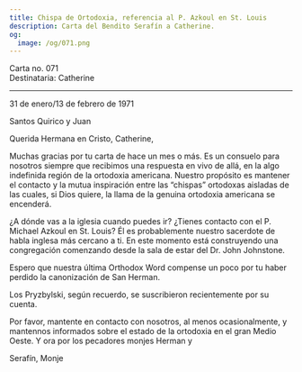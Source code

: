 ```yaml
---
title: Chispa de Ortodoxia, referencia al P. Azkoul en St. Louis
description: Carta del Bendito Serafín a Catherine.
og:
  image: /og/071.png
---
```


<div style={{textAlign:'right', fontFamily:'monospace'}}>Carta no. 071</div>
<div style={{textAlign:'left', fontFamily:'monospace'}}>Destinataria: Catherine</div>

---

31 de enero/13 de febrero de 1971

Santos Quirico y Juan

Querida Hermana en Cristo, Catherine,

Muchas gracias por tu carta de hace un mes o más. Es un consuelo para nosotros siempre que recibimos una respuesta en vivo de allá, en la algo indefinida región de la ortodoxia americana. Nuestro propósito es mantener el contacto y la mutua inspiración entre las “chispas” ortodoxas aisladas de las cuales, si Dios quiere, la llama de la genuina ortodoxia americana se encenderá.

¿A dónde vas a la iglesia cuando puedes ir? ¿Tienes contacto con el P. Michael Azkoul en St. Louis? Él es probablemente nuestro sacerdote de habla inglesa más cercano a ti. En este momento está construyendo una congregación comenzando desde la sala de estar del Dr. John Johnstone.

Espero que nuestra última Orthodox Word compense un poco por tu haber perdido la canonización de San Herman.

Los Pryzbylski, según recuerdo, se suscribieron recientemente por su cuenta.

Por favor, mantente en contacto con nosotros, al menos ocasionalmente, y mantennos informados sobre el estado de la ortodoxia en el gran Medio Oeste. Y ora por los pecadores monjes Herman y

Serafín, Monje